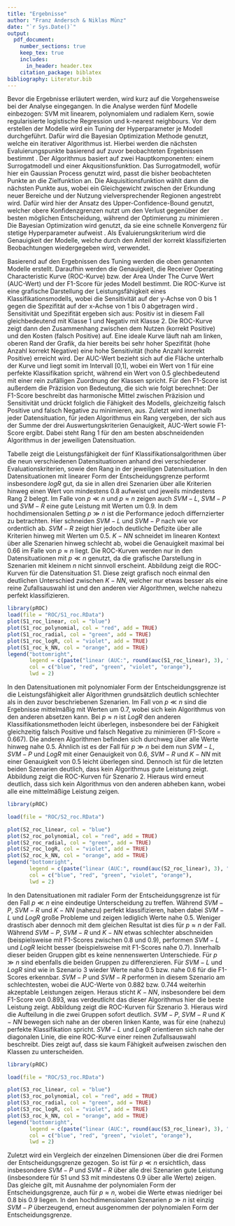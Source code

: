 ```yaml
---
title: "Ergebnisse"
author: "Franz Andersch & Niklas Münz"
date: "`r Sys.Date()`"
output: 
  pdf_document:
    number_sections: true
    keep_tex: true
    includes:
      in_header: header.tex
    citation_package: biblatex
bibliography: Literatur.bib
---
```

\subsection{Vorgehensweise bei der Analyse}
Bevor die Ergebnisse erläutert werden, wird kurz auf die Vorgehensweise bei der Analyse eingegangen. In die Analyse werden fünf Modelle einbezogen: SVM mit linearem, polynomialem und radialem Kern, sowie regularisierte logistische Regression und k-nearest neighbours.\newline
Vor dem erstellen der Modelle wird ein Tuning der Hyperparameter je Modell durchgeführt. Dafür wird die Bayesian Optimization Methode genutzt, welche ein iterativer Algorithmus ist. Hierbei werden die nächsten Evaluierungspunkte basierend auf zuvor beobachteten Ergebnissen bestimmt \parencite{yangHyperparameterOptimizationMachine2020}. Der Algorithmus basiert auf zwei Hauptkomponenten: einem Surrogatmodell und einer Akqusitionsfunktion. Das Surrogatmodell, wofür hier ein Gaussian Process genutzt wird, passt die bisher beobachteten Punkte an die Zielfunktion an. Die Akquisitionsfunktion wählt dann die nächsten Punkte aus, wobei ein Gleichgewicht zwischen der Erkundung neuer Bereiche und der Nutzung vielversprechender Regionen angestrebt wird. Dafür wird hier der Ansatz des Upper-Confidence-Bound genutzt, welcher obere Konfidenzgrenzen nutzt um den Verlust gegenüber der besten möglichen Entscheidung, während der Optimierung zu minimieren \parencite{snoekPracticalBayesianOptimization2012}.
\begin{align}
a_{UCB}(\mathbf{x};~\left\{\mathbf{x}_n,y_n\right\},\theta) = \mu(\mathbf{x};~\left\{\mathbf{x}_n,y_n\right\},\theta) - k \sigma(\mathbf{x};~\left\{\mathbf{x}_n,y_n\right\},\theta)
\end{align}
Die Bayesian Optimization wird genutzt, da sie eine schnelle Konvergenz für stetige Hyperparameter aufweist \parencite{yangHyperparameterOptimizationMachine2020}. Als Evaluierungskriterium wird die Genauigkeit der Modelle, welche durch den Anteil der korrekt klassifizierten Beobachtungen wiedergegeben wird, verwendet.

Basierend auf den Ergebnissen des Tuning werden die oben genannten Modelle erstellt. Daraufhin werden die Genauigkeit, die Receiver Operating Characteristic Kurve (ROC-Kurve) bzw. der Area Under The Curve Wert (AUC-Wert) und der F1-Score für jedes Modell bestimmt.\newline
Die ROC-Kurve ist eine grafische Darstellung der Leistungsfähigkeit eines Klassifikationsmodells, wobei die Sensitivität auf der y-Achse von 0 bis 1 gegen die Spezifität auf der x-Achse von 1 bis 0 abgetragen wird \parencite{fawcettIntroductionROCAnalysis2006}. Sensitivität und Spezifität ergeben sich aus:
\begin{align}
Sensitivität=\frac{korrekt~Positiv}{korrekt~Positiv~+~falsch~Negativ}
\end{align}
\begin{align}
Spezifität=\frac{korrekt~Negativ}{falsch~Positiv~+~korrekt~Negativ}
\end{align}
Positiv ist in diesem Fall gleichbedeutend mit Klasse 1 und Negativ mit Klasse 2. Die ROC-Kurve zeigt dann den Zusammenhang zwischen dem Nutzen (korrekt Positive) und den Kosten (falsch Positive) auf. Eine ideale Kurve läuft nah am linken, oberen Rand der Grafik, da hier bereits bei sehr hoher Spezifität (hohe Anzahl korrekt Negative) eine hohe Sensitivität (hohe Anzahl korrekt Positive) erreicht wird.  Der AUC-Wert bezieht sich auf die Fläche unterhalb der Kurve und liegt somit im Intervall [0,1], wobei ein Wert von 1 für eine perfekte Klassifikation spricht, während ein Wert von 0.5 glechbedeutend mit einer rein zufälligen Zuordnung der Klassen spricht.\newline
Für den F1-Score ist außerdem die Präzision von Bedeutung, die sich wie folgt berechnet\parencite{fawcettIntroductionROCAnalysis2006}:
\begin{align}
Präzision=\frac{korrekt~Positiv}{korrekt~Positiv~+~falsch~Positiv}
\end{align}
Der F1-Score beschreibt das harmonische Mittel zwischen Präzision und Sensitivität und drückt folglich die Fähigkeit des Modells, gleichzeitig falsch Positive und falsch Negative zu minimieren, aus.
\begin{align}
F1\text{-}Score=\frac{2}{1/Präzision~+~1/Sensitivität}
\end{align}\newline
Zuletzt wird innerhalb jeder Datensituation, für jeden Algorithmus ein Rang vergeben, der sich aus der Summe der drei Auswertungskriterien Genauigkeit, AUC-Wert sowie F1-Score ergibt. Dabei steht Rang 1 für den am besten abschneidenden Algorithmus in der jeweiligen Datensituation.

\subsection{Darstellung der Ergebnisse}
Tabelle \ref{tab:TabVergleich} zeigt die Leistungsfähigkeit der fünf Klassifikationsalgorithmen über die neun verschiedenen Datensituationen anhand drei verschiedener Evaluationskriterien, sowie den Rang in der jeweiligen Datensituation.\newline
\afterpage{
\clearpage
\begin{landscape}

```r
library(gridExtra)
library(knitr)
library(xtable)

load(file = "Tabellen/Tabellen_S1_S4_S7.RData")
load(file = "Tabellen/Tabellen_S2_S5_S8.RData")
load(file = "Tabellen/Tabellen_S3_S6_S9.RData")

# Tabelle als LaTeX-String erstellen
cat(
  "\\begin{table}[h]",
  "\\centering",
  "\\begin{tabular}{|c|c|c|c|}",
  "\\hline\n",
  "& \\textbf{linear} & \\textbf{polynomial} & \\textbf{radial} \\\\",
  "\\hline",
  # p << n
  "\\multirow{5}{*}{\\textbf{$p \\ll n$}} & ",
  kable(S1_Tabelle, format = "latex", booktabs = TRUE, linesep = "", row.names = TRUE), " & ",
  kable(S2_Tabelle, format = "latex", booktabs = TRUE, linesep = "", row.names = TRUE), " & ",
  kable(S3_Tabelle, format = "latex", booktabs = TRUE, linesep = "", row.names = TRUE), " \\\\",
  "\\hline",
  # p = n
  "\\multirow{5}{*}{\\textbf{$p \\approx n$}} & ",
  kable(S4_Tabelle, format = "latex", booktabs = TRUE, linesep = "", row.names = TRUE), " & ",
  kable(S5_Tabelle, format = "latex", booktabs = TRUE, linesep = "", row.names = TRUE), " & ",
  kable(S6_Tabelle, format = "latex", booktabs = TRUE, linesep = "", row.names = TRUE), " \\\\",
  "\\hline",
  # p >> n
  "\\multirow{5}{*}{\\textbf{$p \\gg n$}} & ",
  kable(S7_Tabelle, format = "latex", booktabs = TRUE, linesep = "", row.names = TRUE), " & ",
  kable(S8_Tabelle, format = "latex", booktabs = TRUE, linesep = "", row.names = TRUE), " & ",
  kable(S9_Tabelle, format = "latex", booktabs = TRUE, linesep = "", row.names = TRUE), " \\\\",
  "\\hline",
  "\\end{tabular}",
  "\\caption{Vergleich der Modelle}",
  "\\label{tab:TabVergleich}",
  "\\end{table}"
)

```

\end{landscape}
\clearpage
}
In den Datensituationen mit linearer Form der Entscheidungsgrenze performt insbesondere $logR$ gut, da sie in allen drei Szenarien über alle Kriterien hinweg einen Wert von mindestens 0.8 aufweist und jeweils mindestens Rang 2 belegt. Im Falle von $p \ll n$ und $p \approx n$ zeigen auch $SVM-L$, $SVM-P$ und $SVM-R$ eine gute Leistung mit Werten um 0.9. In dem hochdimensionalen Setting $p \gg n$ ist die Performance jedoch differnzierter zu betrachten. Hier schneiden $SVM-L$ und $SVM-P$ nach wie vor ordentlich ab. $SVM-R$ zeigt hier jedoch deutliche Defizite über alle Kriterien hinweg mit Werten um 0.5. $K-NN$ schneidet im linearen Kontext über alle Szenarien hinweg schlecht ab, wobei die Genauigkeit maximal bei 0.66 im Falle von $p \approx n$ liegt.\newline
Die ROC-Kurven werden nur in den Datensituationen mit $p \ll n$ genutzt, da die grafische Darstellung in Szenarien mit kleinem $n$ nicht sinnvoll erscheint. Abbildung \ref{fig:S1ROC} zeigt die ROC-Kurven für die Datensituation S1. Diese zeigt grafisch noch einmal den deutlichen Unterschied zwischen $K-NN$, welcher nur etwas besser als eine reine Zufallsauswahl ist und den anderen vier Algorithmen, welche nahezu perfekt klassifizieren.

```r
library(pROC)
load(file = "ROC/S1_roc.RData")
plot(S1_roc_linear, col = "blue")
plot(S1_roc_polynomial, col = "red", add = TRUE)
plot(S1_roc_radial, col = "green", add = TRUE)
plot(S1_roc_logR, col = "violet", add = TRUE)
plot(S1_roc_k_NN, col = "orange", add = TRUE)
legend("bottomright",
       legend = c(paste("linear (AUC:", round(auc(S1_roc_linear), 3), ")"), paste("polynomial (AUC:", round(auc(S1_roc_polynomial), 3), ")"), paste("radial (AUC:", round(auc(S1_roc_radial),3 ), ")"), paste("logR (AUC:", round(auc(S1_roc_logR), 3), ")"), paste("k_NN (AUC:", round(auc(S1_roc_k_NN), 3), ")")),
       col = c("blue", "red", "green", "violet", "orange"),
       lwd = 2)
```

In den Datensituationen mit polynomialer Form der Entscheidungsgrenze ist die Leistungsfähigkeit aller Algorithmen grundsätzlich deutlich schlechter als in den zuvor beschriebenen Szenarien. Im Fall von $p \ll n$ sind die Ergebnisse mittelmäßig mit Werten um 0.7, wobei sich kein Algorithmus von den anderen absetzen kann. Bei $p \approx n$ ist $LogR$ den anderen Klassifikationsmethoden leicht überlegen, insbesondere bei der Fähigkeit gleichzeitig falsch Positive und falsch Negative zu minimieren (F1-Score = 0.667). Die anderen Algorithmen befinden sich durchweg über alle Werte hinweg nahe 0.5. Ähnlich ist es der Fall für $p \gg n$ bei dem nun $SVM-L$, $SVM-P$ und $LogR$ mit einer Genauigkeit von 0.6, $SVM-R$ und $K-NN$ mit einer Genauigkeit von 0.5 leicht überlegen sind. Dennoch ist für die letzten beiden Szenarien deutlich, dass kein Algorithmus gute Leistung zeigt.\newline
Abbildung \ref{fig:S2ROC} zeigt die ROC-Kurven für Szenario 2. Hieraus wird erneut deutlich, dass sich kein Algorithmus von den anderen abheben kann, wobei alle eine mittelmäßige Leistung zeigen.

```r
library(pROC)

load(file = "ROC/S2_roc.RData")

plot(S2_roc_linear, col = "blue")
plot(S2_roc_polynomial, col = "red", add = TRUE)
plot(S2_roc_radial, col = "green", add = TRUE)
plot(S2_roc_logR, col = "violet", add = TRUE)
plot(S2_roc_k_NN, col = "orange", add = TRUE)
legend("bottomright",
       legend = c(paste("linear (AUC:", round(auc(S2_roc_linear), 3), ")"), paste("polynomial (AUC:", round(auc(S2_roc_polynomial), 3), ")"), paste("radial (AUC:", round(auc(S2_roc_radial), 3), ")"), paste("logR (AUC:", round(auc(S2_roc_logR), 3), ")"), paste("k_NN (AUC:", round(auc(S2_roc_k_NN), 3), ")")),
       col = c("blue", "red", "green", "violet", "orange"),
       lwd = 2)
```

In den Datensituationen mit radialer Form der Entscheidungsgrenze ist für den Fall $p \ll n$ eine eindeutige Unterscheidung zu treffen. Während $SVM-P$, $SVM-R$ und $K-NN$ (nahezu) perfekt klassifizieren, haben dabei $SVM-L$ und $LogR$ große Probleme und zeigen lediglich Werte nahe 0.5. Weniger drastisch aber dennoch mit dem gleichen Resultat ist dies für $p \approx n$ der Fall. Während $SVM-P$, $SVM-R$ und $K-NN$ etwas schlechter abschneiden (beispielsweise mit F1-Scores zwischen 0.8 und 0.9), performen $SVM-L$ und $LogR$ leicht besser (beispielsweise mit F1-Scores nahe 0.7). Innerhalb dieser beiden Gruppen gibt es keine nennenswerten Unterschiede. Für $p \gg n$ sind ebenfalls die beiden Gruppen zu differenzieren. Für $SVM-L$ und $LogR$ sind wie in Szenario 3 wieder Werte nahe 0.5 bzw. nahe 0.6 für die F1-Scores erkennbar. $SVM-P$ und $SVM-R$ performen in diesem Szenario am schlechtesten, wobei die AUC-Werte von 0.882 bzw. 0.744 weiterhin akzeptable Leistungen zeigen. Heraus sticht $K-NN$, insbesondere bei dem F1-Score von 0.893, was verdeutlicht das dieser Algorithmus hier die beste Leistung zeigt.\newline
Abbildung \ref{fig:S3ROC} zeigt die ROC-Kurven für Szenario 3. Hieraus wird die Aufteilung in die zwei Gruppen sofort deutlich. $SVM-P$, $SVM-R$ und $K-NN$ bewegen sich nahe an der oberen linken Kante, was für eine (nahezu) perfekte Klassifikation spricht. $SVM-L$ und $LogR$ orientieren sich nahe der diagonalen Linie, die eine ROC-Kurve einer reinen Zufallsauswahl beschreibt. Dies zeigt auf, dass sie kaum Fähigkeit aufweisen zwischen den Klassen zu unterscheiden. 

```r
library(pROC)

load(file = "ROC/S3_roc.RData")

plot(S3_roc_linear, col = "blue")
plot(S3_roc_polynomial, col = "red", add = TRUE)
plot(S3_roc_radial, col = "green", add = TRUE)
plot(S3_roc_logR, col = "violet", add = TRUE)
plot(S3_roc_k_NN, col = "orange", add = TRUE)
legend("bottomright",
       legend = c(paste("linear (AUC:", round(auc(S3_roc_linear), 3), ")"), paste("polynomial (AUC:", round(auc(S3_roc_polynomial), 3), ")"), paste("radial (AUC:", round(auc(S3_roc_radial), 3), ")"), paste("logR (AUC:", round(auc(S3_roc_logR), 3), ")"), paste("k_NN (AUC:", round(auc(S3_roc_k_NN), 3), ")")),
       col = c("blue", "red", "green", "violet", "orange"),
       lwd = 2)
```

Zuletzt wird ein Vergleich der einzelnen Dimensionen über die drei Formen der Entscheidungsgrenze gezogen. So ist für $p \ll n$ ersichtlich, dass insbesondere $SVM-P$ und $SVM-R$ über alle drei Szenarien gute Leistung (insbesondere für S1 und S3 mit mindestens 0.9 über alle Werte) zeigen. Das gleiche gilt, mit Ausnahme der polynomialen Form der Entscheidungsgrenze, auch für $p \approx n$, wobei die Werte etwas niedriger bei 0.8 bis 0.9 liegen. In den hochdimensionalen Szenarien $p \gg n$ ist einzig $SVM-P$ überzeugend, erneut ausgenommen der polynomialen Form der Entscheidungsgrenze.
